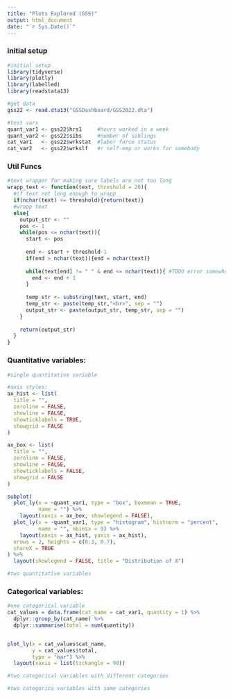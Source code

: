 ```yaml
---
title: "Plots Explored (GSS)"
output: html_document
date: "`r Sys.Date()`"
---
```



### initial setup
```r
#initial setup
library(tidyverse)
library(plotly)
library(labelled)
library(readstata13)

#get data
gss22 <- read.dta13("GSSDashboard/GSS2022.dta")

#test vars
quant_var1 <- gss22$hrs1     #hours worked in a week
quant_var2 <- gss22$sibs     #number of siblings
cat_var1   <- gss22$wrkstat  #labor force status
cat_var2   <- gss22$wrkslf   #r self-emp or works for somebody
```


### Util Funcs
```r
#text wrapper for making sure labels are not too long
wrapp_text <- function(text, threshold = 20){
  #if text not long enough to wrapp
  if(nchar(text) <= threshold){return(text)}
  #wrapp text
  else{
    output_str <- ""
    pos <- 1
    while(pos <= nchar(text)){
      start <- pos
      
      end <- start + threshold-1
      if(end > nchar(text)){end = nchar(text)}
      
      while(text[end] != " " & end <= nchar(text)){ #TODO error somewhere here
        end <- end + 1
      }
      
      temp_str <- substring(text, start, end)
      temp_str <- paste(temp_str,"<br>", sep = "")
      output_str <- paste(output_str, temp_str, sep = "")
    }
    
    return(output_str)
  }
}
```



### Quantitative variables:
```r
#single quantitative variable

#axis styles:
ax_hist <- list(
  title = "",
  zeroline = FALSE,
  showline = FALSE,
  showticklabels = TRUE,
  showgrid = FALSE
)

ax_box <- list(
  title = "",
  zeroline = FALSE,
  showline = FALSE,
  showticklabels = FALSE,
  showgrid = FALSE
)

subplot(
  plot_ly(x = ~quant_var1, type = "box", boxmean = TRUE,
          name = "") %>%
    layout(xaxis = ax_box, showlegend = FALSE),
  plot_ly(x = ~quant_var1, type = "histogram", histnorm = "percent",
          name = "", nbinsx = 9) %>% 
    layout(xaxis = ax_hist, yaxis = ax_hist),
  nrows = 2, heights = c(0.3, 0.7),
  shareX = TRUE
) %>%
  layout(showlegend = FALSE, title = "Distribution of X")
```

```r
#two quantitative variables
```


### Categorical variables:
```r
#one categorical variable
cat_values = data.frame(cat_name = cat_var1, quantity = 1) %>%
  dplyr::group_by(cat_name) %>%
  dplyr::summarise(total = sum(quantity))


plot_ly(x = cat_values$cat_name,
        y = cat_values$total,
        type = "bar") %>%
  layout(xaxis = list(tickangle = 90))
```

```r
#two categorical variables with different categories
```

```r
#two categorica variables with same categories
```







